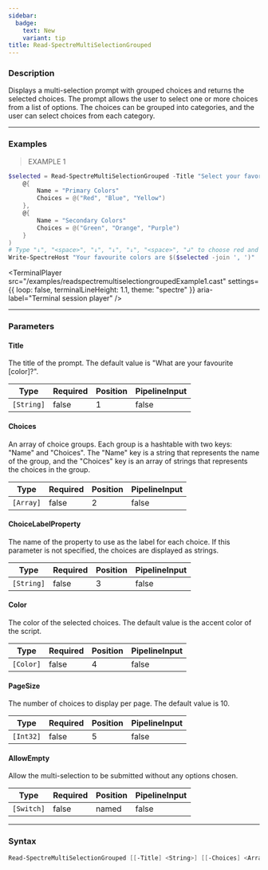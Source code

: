 ```yaml
---
sidebar:
  badge:
    text: New
    variant: tip
title: Read-SpectreMultiSelectionGrouped
---
```





### Description

Displays a multi-selection prompt with grouped choices and returns the selected choices. The prompt allows the user to select one or more choices from a list of options. The choices can be grouped into categories, and the user can select choices from each category.

---

### Examples
> EXAMPLE 1

```powershell
$selected = Read-SpectreMultiSelectionGrouped -Title "Select your favorite colors" -PageSize 8 -Choices @(
    @{
        Name = "Primary Colors"
        Choices = @("Red", "Blue", "Yellow")
    },
    @{
        Name = "Secondary Colors"
        Choices = @("Green", "Orange", "Purple")
    }
)
# Type "↓", "<space>", "↓", "↓", "↓", "<space>", "↲" to choose red and all secondary colors
Write-SpectreHost "Your favourite colors are $($selected -join ', ')"
```
<TerminalPlayer
    src="/examples/readspectremultiselectiongroupedExample1.cast"
    settings={{
        loop: false,
        terminalLineHeight: 1.1,
        theme: "spectre"
    }}
    aria-label="Terminal session player"
/>

---

### Parameters
#### **Title**
The title of the prompt. The default value is "What are your favourite [color]?".

|Type      |Required|Position|PipelineInput|
|----------|--------|--------|-------------|
|`[String]`|false   |1       |false        |

#### **Choices**
An array of choice groups. Each group is a hashtable with two keys: "Name" and "Choices". The "Name" key is a string that represents the name of the group, and the "Choices" key is an array of strings that represents the choices in the group.

|Type     |Required|Position|PipelineInput|
|---------|--------|--------|-------------|
|`[Array]`|false   |2       |false        |

#### **ChoiceLabelProperty**
The name of the property to use as the label for each choice. If this parameter is not specified, the choices are displayed as strings.

|Type      |Required|Position|PipelineInput|
|----------|--------|--------|-------------|
|`[String]`|false   |3       |false        |

#### **Color**
The color of the selected choices. The default value is the accent color of the script.

|Type     |Required|Position|PipelineInput|
|---------|--------|--------|-------------|
|`[Color]`|false   |4       |false        |

#### **PageSize**
The number of choices to display per page. The default value is 10.

|Type     |Required|Position|PipelineInput|
|---------|--------|--------|-------------|
|`[Int32]`|false   |5       |false        |

#### **AllowEmpty**
Allow the multi-selection to be submitted without any options chosen.

|Type      |Required|Position|PipelineInput|
|----------|--------|--------|-------------|
|`[Switch]`|false   |named   |false        |

---

### Syntax
```powershell
Read-SpectreMultiSelectionGrouped [[-Title] <String>] [[-Choices] <Array>] [[-ChoiceLabelProperty] <String>] [[-Color] <Color>] [[-PageSize] <Int32>] [-AllowEmpty] [<CommonParameters>]
```
